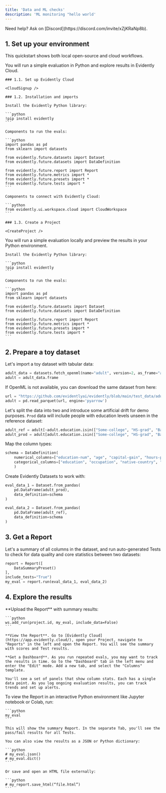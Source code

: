 ```yaml
---
title: 'Data and ML checks'
description: 'ML monitoring "hello world'
---
```



<Info>
  Need help? Ask on [Discord](https://discord.com/invite/xZjKRaNp8b).
</Info>

## 1. Set up your environment

This quickstart shows both local open-source and cloud workflows.

<Tabs>
  <Tab title="Evidently Cloud">
    You will run a simple evaluation in Python and explore results in Evidently Cloud.

    ### 1.1. Set up Evidently Cloud

    <CloudSignup />

    ### 1.2. Installation and imports

    Install the Evidently Python library:

    ```python
    !pip install evidently
    ```

    Components to run the evals:

    ```python
    import pandas as pd
    from sklearn import datasets
    
    from evidently.future.datasets import Dataset
    from evidently.future.datasets import DataDefinition
    
    from evidently.future.report import Report
    from evidently.future.metrics import *
    from evidently.future.presets import *
    from evidently.future.tests import *
    ```

    Components to connect with Evidently Cloud:

    ```python
    from evidently.ui.workspace.cloud import CloudWorkspace
    ```

    ### 1.3. Create a Project

    <CreateProject />
  </Tab>
  <Tab title="Local">
    You will run a simple evaluation locally and preview the results in your Python environment.

    Install the Evidently Python library:

    ```python
    !pip install evidently
    ```

    Components to run the evals:

    ```python
    import pandas as pd
    from sklearn import datasets
    
    from evidently.future.datasets import Dataset
    from evidently.future.datasets import DataDefinition
    
    from evidently.future.report import Report
    from evidently.future.metrics import *
    from evidently.future.presets import *
    from evidently.future.tests import *
    ```
  </Tab>
</Tabs>

## 2. Prepare a toy dataset

Let's import a toy dataset with tabular data:

```python
adult_data = datasets.fetch_openml(name="adult", version=2, as_frame="auto")
adult = adult_data.frame
```

<Accordion title="Have trouble downloading the data?" defaultOpen={false}>
  If OpenML is not available, you can download the same dataset from here:

  ```python
  url = "https://github.com/evidentlyai/evidently/blob/main/test_data/adults.parquet?raw=true"
  adult = pd.read_parquet(url, engine='pyarrow')
  ```
</Accordion>

Let's split the data into two and introduce some artificial drift for demo purposes. `Prod` data will include people with education levels unseen in the reference dataset:

```python
adult_ref = adult[~adult.education.isin(["Some-college", "HS-grad", "Bachelors"])]
adult_prod = adult[adult.education.isin(["Some-college", "HS-grad", "Bachelors"])]
```

Map the column types:

```python
schema = DataDefinition(
    numerical_columns=["education-num", "age", "capital-gain", "hours-per-week", "capital-loss"],
    categorical_columns=["education", "occupation", "native-country", "workclass", "marital-status"],
    )
```

Create Evidently Datasets to work with:

```python
eval_data_1 = Dataset.from_pandas(
    pd.DataFrame(adult_prod),
    data_definition=schema
)
```

```python
eval_data_2 = Dataset.from_pandas(
    pd.DataFrame(adult_ref),
    data_definition=schema
)
```

## 3. Get a Report

Let's a summary of all columns in the dataset, and run auto-generated Tests to check for data quality and core statistics between two datasets:

```python
report = Report([
    DataSummaryPreset()
],
include_tests="True")
my_eval = report.run(eval_data_1, eval_data_2)
```

## 4. Explore the results

<Tabs>
  <Tab title="Evidently Cloud">
    **Upload the Report** with summary results:

    ```python
    ws.add_run(project.id, my_eval, include_data=False)
    ```

    **View the Report**. Go to [Evidently Cloud](https://app.evidently.cloud/), open your Project, navigate to "Reports" in the left and open the Report. You will see the summary with scores and Test results.

    **Get a Dashboard**. As you run repeated evals, you may want to track the results in time. Go to the "Dashboard" tab in the left menu and enter the "Edit" mode. Add a new tab, and select the "Columns" template.

    You'll see a set of panels that show column stats. Each has a single data point. As you log ongoing evaluation results, you can track trends and set up alerts.
  </Tab>
  <Tab title="Local">
    To view the Report in an interactive Python environment like Jupyter notebook or Colab, run:

    ```python
    my_eval
    ```

    This will show the summary Report. In the separate Tab, you'll see the pass/fail results for all Tests.

    You can also view the results as a JSON or Python dictionary:

    ```python
    # my_eval.json()
    # my_eval.dict()
    ```

    Or save and open an HTML file externally:

    ```python
    # my_report.save_html(“file.html”)
    ```
  </Tab>
</Tabs>